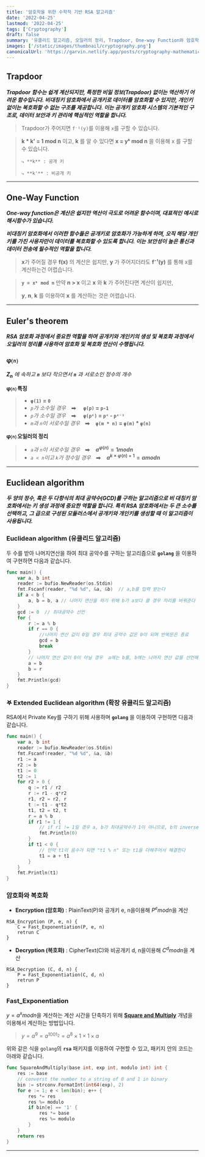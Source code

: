 ```yaml
---
title: '암호학을 위한 수학적 기반 RSA 알고리즘'
date: '2022-04-25'
lastmod: '2022-04-25'
tags: ['Cryptography']
draft: false
summary: '유클리드 알고리즘, 오일러의 정리, Trapdoor, One-way Function와 암호학'
images: ['/static/images/thumbnail/cryptography.png']
canonicalUrl: 'https://garvin.netlify.app/posts/cryptography-mathematics-in-cryptography'
---
```


## Trapdoor

**_Trapdoor 함수는 쉽게 계산되지만, 특정한 비밀 정보(Trapdoor) 없이는 역산하기 어려운 함수입니다.
비대칭키 암호화에서 공개키로 데이터를 암호화할 수 있지만, 개인키 없이는 복호화할 수 없는 구조를 제공합니다. 이는 공개키 암호화 시스템의 기본적인 구조로, 데이터 보안과 키 관리에 핵심적인 역할을 합니다._**

> Trapdoor가 주어지면 `f⁻¹(y)`를 이용해 `x`를 구할 수 있습니다.

> **k \* k' = 1 mod n** 이고, **k** 를 알 수 있다면 **x = yᵏ mod n** 을 이용해 x 를 구할 수 있습니다.
>
>     ⤷ **k** : 공개 키
>
>     ⤷ **k'** : 비공개 키

---

## One-Way Function

**_One-way function은 계산은 쉽지만 역산이 극도로 어려운 함수이며, 대표적인 예시로 해시함수가 있습니다._**

**_비대칭키 암호화에서 이러한 함수들은 공개키로 암호화가 가능하게 하며, 오직 해당 개인키를 가진 사용자만이 데이터를 복호화할 수 있도록 합니다. 이는 보안성이 높은 통신과 데이터 전송에 필수적인 역할을 합니다._**

> **x**가 주어질 경우 **f(x)** 의 계산은 쉽지만, **y** 가 주어지더라도 **f⁻¹(y)** 를 통해 x를 계산하는건 어렵습니다.

> **`y = xᵏ mod n`** 만약 **n > x** 이고 **x** 와 **k** 가 주어진다면 계산이 쉽지만,
>
> **y**, **n**, **k** 를 이용하여 **x** 를 계산하는 것은 어렵습니다.

---

## Euler's theorem

**_RSA 암호화 과정에서 중요한 역할을 하며 공개키와 개인키의 생성 및 복호화 과정에서 오일러의 정리를 사용하여 암호화 및 복호화 연산이 수행됩니다._**

### φ⒩

_**Z<sub>n</sub>** 에 속하고 **`n`** 보다 작으면서 **`n`** 과 서로소인 정수의 개수_

**φ⒩ 특징**

> - **`φ(1)` = `0`**
> - *`p`가 소수일 경우* ⮕  **`φ(p)` = `p-1`**
> - *`p`가 소수일 경우* ⮕  **`φ(pᵉ)` = `pᵉ` - `pᵉ⁻¹`**
> - *`m`과 `n`이 서로수일 경우*   ⮕ **`φ(m * n)` = `φ(m)` \* `φ(n)`**

**φ⒩ 오일러의 정리**

> - *`a`과 `n`이 서로수일 경우*   ⮕ **$a^{φ(n)} = 1  mod  n$**
> - *`a < n`이고 `k`가 정수일 경우*   ⮕ **$a^{k × φ(n)+1} = a  mod  n$**

---

## Euclidean algorithm

**_두 양의 정수, 혹은 두 다항식의 최대 공약수(GCD)를 구하는 알고리즘으로 비 대칭키 암호화에서는 키 생성 과정에 중요한 역할을 합니다. 특히 RSA 암호화에서는 두 큰 소수를 선택하고, 그 곱으로 구성된 모듈러스에서 공개키와 개인키를 생성할 때 이 알고리즘이 사용됩니다._**

### Euclidean algorithm (유클리드 알고리즘)

두 수를 받아 나머지연산을 하여 최대 공약수를 구하는 알고리즘으로 **`golang`** 을 이용하여 구현하면 다음과 같습니다.

```go
func main() {
	var a, b int
	reader := bufio.NewReader(os.Stdin)
	fmt.Fscanf(reader, "%d %d", &a, &b)  // a,b를 입력 받는다
	if a < b {
		a, b = b, a // 나머지 연산을 하기 위해 b가 a보다 클 경우 자리를 바꿔준다
	}
	gcd := 0  // 최대공약수 선언
	for {
		r := a % b
		if r == 0 {
        	//나머지 연산 값이 0일 경우 최대 공약수 값은 0이 되며 반복문은 종료
			gcd = b
			break
		}
        // 나머지 연산 값이 0이 아닐 경우  a에는 b를, b에는 나머지 연산 값을 선언해서 반복
		a = b
		b = r
	}
	fmt.Println(gcd)
}

```

### 𖤐 Extended Euclidean algorithm (확장 유클리드 알고리즘)

RSA에서 Private Key를 구하기 위해 사용하며
**`golang`** 을 이용하여 구현하면 다음과 같습니다.

```go
func main() {
	var a, b int
	reader := bufio.NewReader(os.Stdin)
	fmt.Fscanf(reader, "%d %d", &a, &b)
	r1 := a
	r2 := b
	t1 := 0
	t2 := 1
	for r2 > 0 {
		q := r1 / r2
		r := r1 - q*r2
		r1, r2 = r2, r
		t := t1 - q*t2
		t1, t2 = t2, t
		r = a % b
		if r1 != 1 {
        	// if r1 != 1일 경우 a, b가 최대공약수가 1이 아니므로, b의 inverse는 존재하지 않는다
			fmt.Println(0)
		}
		if t1 < 0 {
        	// 만약 t1이 음수가 되면 "t1 % n" 또는 t1을 더해주어서 해결한다
			t1 = a + t1
		}
	}
	fmt.Println(t1)
}
```

### 암호화와 복호화

- **Encryption (암호화)** : PlainText(P)와 공개키 e, n을이용해 $P^e mod n$을 계산

```
RSA_Encryption (P, e, n) {
	C = Fast_Exponentiation(P, e, n)
    retrun C
}
```

- **Decryption (복호화)** : CipherText(C)와 비공개키 d, n을이용해 $C^d mod n$을 계산

```
RSA_Decryption (C, d, n) {
	P = Fast_Exponentiation(C, d, n)
    retrun P
}
```

### Fast_Exponentiation

$y= a^x mod n$을 계산하는 계산 시간을 단축하기 위해 <u>**Square and Multiply**</u> 개념을 이용해서 계산하는 방법입니다.

> $y= a^9 = a^{1001_2} = a^8 × 1 × 1 × a$

위와 같은 식을 `golang`의 **`rsa`** 패키지를 이용하여 구현할 수 있고, 패키지 안의 코드는 아래와 같습니다.

```go
func SquareAndMultiply(base int, exp int, modulo int) int {
	res := base
	// converst the number to a string of 0 and 1 in binary
	bin := strconv.FormatInt(int64(exp), 2)
	for e := 1; e < len(bin); e++ {
		res *= res
		res %= modulo
		if bin[e] == '1' {
			res *= base
			res %= modulo
		}
	}
	return res
}

```

---
